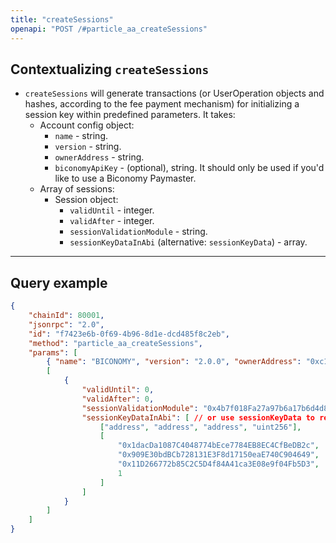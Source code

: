 ```yaml
---
title: "createSessions"
openapi: "POST /#particle_aa_createSessions"
---
```


## Contextualizing `createSessions`

- `createSessions` will generate transactions (or UserOperation objects and hashes, according to the fee payment mechanism) for initializing a session key within predefined parameters. It takes:
  - Account config object:
    - `name` - string.
    - `version` - string.
    - `ownerAddress` - string.
    - `biconomyApiKey` - (optional), string. It should only be used if you'd like to use a Biconomy Paymaster.
  - Array of sessions:
    - Session object:
      - `validUntil` - integer.
      - `validAfter` - integer.
      - `sessionValidationModule` - string.
      - `sessionKeyDataInAbi` (alternative: `sessionKeyData`) - array.

***

## Query example

```json JSON
{
    "chainId": 80001,
    "jsonrpc": "2.0",
    "id": "f7423e6b-0f69-4b96-8d1e-dcd485f8c2eb",
    "method": "particle_aa_createSessions",
    "params": [
        { "name": "BICONOMY", "version": "2.0.0", "ownerAddress": "0xc19dd1f3e212b39a30036EF3DE3F83dEf5a66E41" },
        [
            {
                "validUntil": 0,
                "validAfter": 0,
                "sessionValidationModule": "0x4b7f018Fa27a97b6a17b6d4d8Cb3c0e2D9340133",
                "sessionKeyDataInAbi": [ // or use sessionKeyData to replace
                    ["address", "address", "address", "uint256"],
                    [
                        "0x1dacDa1087C4048774bEce7784EB8EC4CfBeDB2c",
                        "0x909E30bdBCb728131E3F8d17150eaE740C904649",
                        "0x11D266772b85C2C5D4f84A41ca3E08e9f04Fb5D3",
                        1
                    ]
                ]
            }
        ]
    ]
}
```